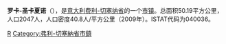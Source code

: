 {{Infobox Italian comune
| name                = 罗卡-圣卡夏诺
| official_name       = Rocca San Casciano
| native_name         =
| image_skyline       =
| imagesize           =
| image_alt           =
| image_caption       =
| image_shield        =
| shield_alt          =
| image_map           =
| map_alt             =
| map_caption         =
| pushpin_label_position =
| pushpin_map_alt     =
| latd  =  |latm  =   |lats  =  |latNS  = N
| longd =  |longm =  |longs =   |longEW = E
| coordinates_type    = type:city(278)_region:IT
| coordinates_display = title
| coordinates_footnotes =
| region              = [[艾米利亚-罗马涅大区|艾米利亚-罗马涅大区]]
| province            = [[费利-切塞纳省|费利-切塞纳省]]
| frazioni            =
| mayor_party         =
| mayor               = 
| area_footnotes      =
| area_total_km2      = 50.19
| population_footnotes =
| population_total    = 2047
| population_as_of    = 2009
| pop_density_footnotes =
| elevation_footnotes =
| elevation_m         = 
| twin1               =
| twin1_country       =
| saint               =
| day                 =
| postal_code         =47017
| area_code           = 
| website             = 
| footnotes           = }}

'''罗卡-圣卡夏诺'''（{{lang-it|Rocca San Casciano}}），是[[意大利|意大利]][[费利-切塞纳省|费利-切塞纳省]]的一个[[市镇_(意大利)|市镇]]。总面积50.19平方公里，人口2047人，人口密度40.8人/平方公里（2009年）。ISTAT代码为040036。

{{弗利-切塞納省市鎮}}

[[Category:弗利-切塞納省市鎮|R]]
[[Category:弗利-切塞納省市鎮|Category:弗利-切塞納省市鎮]]

{{Italy-geo-stub}}